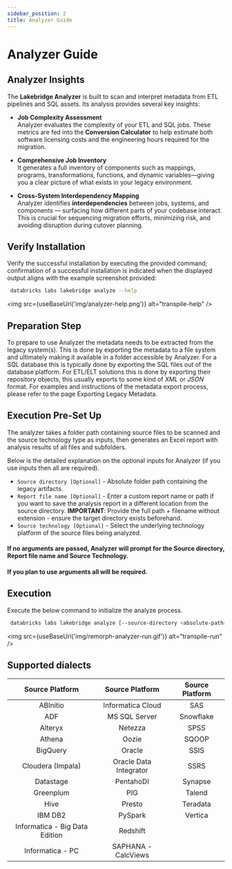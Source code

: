 ```yaml
---
sidebar_position: 2
title: Analyzer Guide
---
```


#  Analyzer Guide

## Analyzer Insights

The **Lakebridge Analyzer** is built to scan and interpret metadata from ETL pipelines and SQL assets. Its analysis provides several key insights:

- **Job Complexity Assessment**<br/>
  Analyzer evaluates the complexity of your ETL and SQL jobs. These metrics are fed into the **Conversion Calculator** to help estimate both software licensing costs and the engineering hours required for the migration.

- **Comprehensive Job Inventory**<br/>
  It generates a full inventory of components such as mappings, programs, transformations, functions, and dynamic variables—giving you a clear picture of what exists in your legacy environment.

- **Cross-System Interdependency Mapping**<br/>
  Analyzer identifies **interdependencies** between jobs, systems, and components — surfacing how different parts of your codebase interact. This is crucial for sequencing migration efforts, minimizing risk, and avoiding disruption during cutover planning.



## Verify Installation
Verify the successful installation by executing the provided command; confirmation of a successful installation is indicated when the displayed output aligns with the example screenshot provided:
```bash
 databricks labs lakebridge analyze --help
 ```
<img src={useBaseUrl('img/analyzer-help.png')} alt="transpile-help" />

## Preparation Step
To prepare to use Analyzer the metadata needs to be extracted from the legacy system(s). This is done by exporting the metadata to a file system and ultimately making it available in a folder accessible by Analyzer. For a SQL database this is typically done by exporting the SQL files out of the database platform. For ETL/ELT solutions this is done by exporting their repository objects, this usually exports to some kind of *XML* or *JSON* format.
For examples and instructions of the metadata export process, please refer to the page Exporting Legacy Metadata.



## Execution Pre-Set Up
The analyzer takes a folder path containing source files to be scanned and the source technology type as inputs, then generates an Excel report with analysis results of all files and subfolders.

Below is the detailed explanation on the optional inputs for Analyzer (if you use inputs then all are required).
- `Source directory [Optional]` - Absolute folder path containing the legacy artifacts.
- `Report file name [Optional]` - Enter a custom report name or path if you want to save the analysis report in a different location from the source directory. **IMPORTANT**: Provide the full path + filename without extension - ensure the target directory exists beforehand.
- `Source technology [Optional]` - Select the underlying technology platform of the source files being analyzed.
#### If no arguments are passed, Analyzer will prompt for the Source directory, Report file name and Source Technology.
#### If you plan to use arguments all will be required.

## Execution
Execute the below command to initialize the analyze process.
```bash
 databricks labs lakebridge analyze [--source-directory <absolute-path>] [--report-file <absolute-path>] [--source-tech <string>]
```

<img src={useBaseUrl('img/remorph-analyzer-run.gif')} alt="transpile-run" />

## Supported dialects

| Source Platform              | Source Platform              | Source Platform              |
|:-----------------------------:|:-----------------------------:|:-----------------------------:|
| ABInitio | Informatica Cloud | SAS |
| ADF | MS SQL Server | Snowflake |
| Alteryx | Netezza | SPSS |
| Athena | Oozie | SQOOP |
| BigQuery | Oracle | SSIS |
| Cloudera (Impala) | Oracle Data Integrator | SSRS |
| Datastage | PentahoDI | Synapse |
| Greenplum | PIG | Talend |
| Hive | Presto | Teradata |
| IBM DB2 | PySpark | Vertica |
| Informatica - Big Data Edition | Redshift | |
| Informatica - PC | SAPHANA - CalcViews | |
